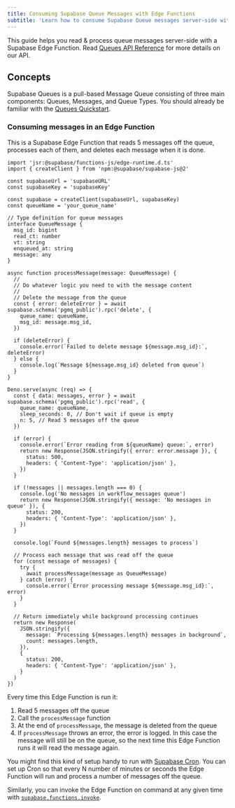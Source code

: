 ```yaml
---
title: Consuming Supabase Queue Messages with Edge Functions
subtitle: 'Learn how to consume Supabase Queue messages server-side with a Supabase Edge Function'
---
```


This guide helps you read & process queue messages server-side with a Supabase Edge Function. Read [Queues API Reference](/docs/guides/queues/api) for more details on our API.

## Concepts

Supabase Queues is a pull-based Message Queue consisting of three main components: Queues, Messages, and Queue Types. You should already be familiar with the [Queues Quickstart](/docs/guides/queues/quickstart).

### Consuming messages in an Edge Function

This is a Supabase Edge Function that reads 5 messages off the queue, processes each of them, and deletes each message when it is done.

```tsx
import 'jsr:@supabase/functions-js/edge-runtime.d.ts'
import { createClient } from 'npm:@supabase/supabase-js@2'

const supabaseUrl = 'supabaseURL'
const supabaseKey = 'supabaseKey'

const supabase = createClient(supabaseUrl, supabaseKey)
const queueName = 'your_queue_name'

// Type definition for queue messages
interface QueueMessage {
  msg_id: bigint
  read_ct: number
  vt: string
  enqueued_at: string
  message: any
}

async function processMessage(message: QueueMessage) {
  //
  // Do whatever logic you need to with the message content
  //
  // Delete the message from the queue
  const { error: deleteError } = await supabase.schema('pgmq_public').rpc('delete', {
    queue_name: queueName,
    msg_id: message.msg_id,
  })

  if (deleteError) {
    console.error(`Failed to delete message ${message.msg_id}:`, deleteError)
  } else {
    console.log(`Message ${message.msg_id} deleted from queue`)
  }
}

Deno.serve(async (req) => {
  const { data: messages, error } = await supabase.schema('pgmq_public').rpc('read', {
    queue_name: queueName,
    sleep_seconds: 0, // Don't wait if queue is empty
    n: 5, // Read 5 messages off the queue
  })

  if (error) {
    console.error(`Error reading from ${queueName} queue:`, error)
    return new Response(JSON.stringify({ error: error.message }), {
      status: 500,
      headers: { 'Content-Type': 'application/json' },
    })
  }

  if (!messages || messages.length === 0) {
    console.log('No messages in workflow_messages queue')
    return new Response(JSON.stringify({ message: 'No messages in queue' }), {
      status: 200,
      headers: { 'Content-Type': 'application/json' },
    })
  }

  console.log(`Found ${messages.length} messages to process`)

  // Process each message that was read off the queue
  for (const message of messages) {
    try {
      await processMessage(message as QueueMessage)
    } catch (error) {
      console.error(`Error processing message ${message.msg_id}:`, error)
    }
  }

  // Return immediately while background processing continues
  return new Response(
    JSON.stringify({
      message: `Processing ${messages.length} messages in background`,
      count: messages.length,
    }),
    {
      status: 200,
      headers: { 'Content-Type': 'application/json' },
    }
  )
})
```

Every time this Edge Function is run it:

1. Read 5 messages off the queue
2. Call the `processMessage` function
3. At the end of `processMessage`, the message is deleted from the queue
1. If `processMessage` throws an error, the error is logged. In this case the message will still be on the queue, so the next time this Edge Function runs it will read the message again.

You might find this kind of setup handy to run with [Supabase Cron](/docs/guides/cron). You can set up Cron so that every N number of minutes or seconds the Edge Function will run and process a number of messages off the queue.

Similarly, you can invoke the Edge Function on command at any given time with [`supabase.functions.invoke`](/docs/guides/functions/quickstart-dashboard#usage).
